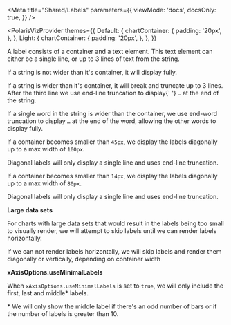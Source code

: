 
<Meta
  title="Shared/Labels"
  parameters={{
    viewMode: 'docs',
    docsOnly: true,
  }}
/>

<div style={{ margin: '0 auto', maxWidth: '800px', color: 'white'}}>

<PolarisVizProvider
  themes={{
    Default: {
      chartContainer: {
        padding: '20px',
      },
    },
    Light: {
      chartContainer: {
        padding: '20px',
      },
    },
  }}
>

<Title>🏷 Labels</Title>

<p>
  A label consists of a container and a text element. This text element can
  either be a single line, or up to 3 lines of text from the string.
</p>

<Title type="h3">Basic truncation</Title>

<SampleLabelsBarChart />

<p>If a string is not wider than it's container, it will display fully.</p>
<p>
  If a string is wider than it's container, it will break and truncate up to 3
  lines. After the third line we use end-line truncation to display{' '}
  <code>…</code> at the end of the string.
</p>

<p>
  If a single word in the string is wider than the container, we use end-word
  truncation to display <code>…</code> at the end of the word, allowing the
  other words to display fully.
</p>

<Title type="h3">Diagonal labels</Title>

<SampleLabelsBarChart width={500} />

<p>
  If a container becomes smaller than <code>45px</code>, we display the labels
  diagonally up to a max width of <code>100px</code>.
</p>

<p>
  Diagonal labels will only display a single line and uses end-line truncation.
</p>

<Title type="h3">Vertical labels</Title>

<SampleLabelsBarChart width={400} />

<p>
  If a container becomes smaller than <code>14px</code>, we display the labels
  diagonally up to a max width of <code>80px</code>.
</p>

<p>
  Diagonal labels will only display a single line and uses end-line truncation.
</p>

<Title type="h2">Skipping labels</Title>

<p>
  <strong>Large data sets</strong>
</p>

<p>
  For charts with large data sets that would result in the labels being too
  small to visually render, we will attempt to skip labels until we can render
  labels horizontally.
</p>

<p>
  If we can not render labels horizontally, we will skip labels and render them
  diagonally or vertically, depending on container width
</p>

<p>
  <strong>xAxisOptions.useMinimalLabels</strong>
</p>

<p>
  When <code>xAxisOptions.useMinimalLabels</code> is set to <code>true</code>,
  we will only include the first, last and middle* labels.
</p>

<p>
  * We will only show the middle label if there's an odd number of bars or if
  the number of labels is greater than 10.
</p>

</PolarisVizProvider>

</div>
